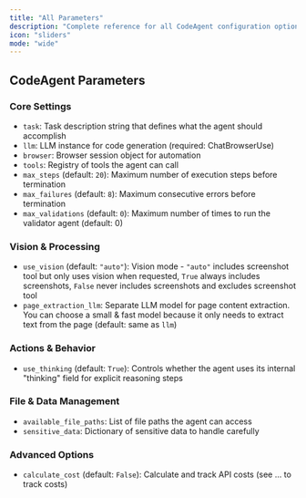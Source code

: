 ```yaml
---
title: "All Parameters"
description: "Complete reference for all CodeAgent configuration options"
icon: "sliders"
mode: "wide"
---
```


## CodeAgent Parameters

### Core Settings
- `task`: Task description string that defines what the agent should accomplish
- `llm`: LLM instance for code generation (required: ChatBrowserUse)
- `browser`: Browser session object for automation
- `tools`: Registry of tools the agent can call
- `max_steps` (default: `20`): Maximum number of execution steps before termination
- `max_failures` (default: `8`): Maximum consecutive errors before termination
- `max_validations` (default: `0`): Maximum number of times to run the validator agent (default: 0)

### Vision & Processing
- `use_vision` (default: `"auto"`): Vision mode - `"auto"` includes screenshot tool but only uses vision when requested, `True` always includes screenshots, `False` never includes screenshots and excludes screenshot tool
- `page_extraction_llm`: Separate LLM model for page content extraction. You can choose a small & fast model because it only needs to extract text from the page (default: same as `llm`)

### Actions & Behavior
- `use_thinking` (default: `True`): Controls whether the agent uses its internal "thinking" field for explicit reasoning steps

### File & Data Management
- `available_file_paths`: List of file paths the agent can access
- `sensitive_data`: Dictionary of sensitive data to handle carefully

### Advanced Options
- `calculate_cost` (default: `False`): Calculate and track API costs (see ... to track costs)
